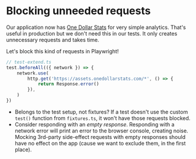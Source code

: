 # Blocking unneeded requests

Our application now has [One Dollar Stats](https://onedollarstats.com/) for very simple analytics. That's useful in production but we don't need this in our tests. It only creates unnecessary requests and takes time.

Let's block this kind of requests in Playwright!

```ts
// test-extend.ts
test.beforeAll(({ network }) => {
	network.use(
		http.get('https://assets.onedollarstats.com/*', () => {
			return Response.error()
		}),
	)
})
```

- Belongs to the test setup, not fixtures? If a test doesn't use the custom `test()` function from `fixtures.ts`, it won't have those requests blocked.
- Consider responding with an _empty response_. Responding with a network error will print an error to the browser console, creating noise. Mocking 3rd-party side-effect requests with empty responses should have no effect on the app (cause we want to exclude them, in the first place).
